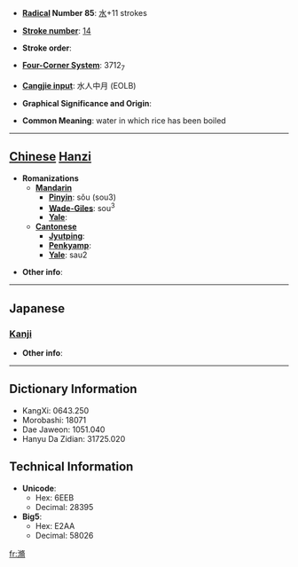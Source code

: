 * '''[[Wiktionary:Chinese radical index| Radical]] Number 85''': [[Wiktionary:Chinese radical index 水|水]]+11 strokes

* '''[[Wiktionary:Chinese total strokes index|Stroke number]]''': [[Wiktionary:Chinese total strokes index 14|14]]

* '''Stroke order''': 

* '''[[Wiktionary:Chinese four corner index|Four-Corner System]]''': 3712<sub>7</sub>

* '''[[Wiktionary:Chinese Cangjie index|Cangjie input]]''': 水人中月 (EOLB)

* '''Graphical Significance and Origin''': 

* '''Common Meaning''': water in which rice has been boiled

----

== [[Chinese]] [[Hanzi]] ==

* '''Romanizations'''
** '''[[Mandarin]]'''
*** '''[[Pinyin]]''': sǒu (sou3)
*** '''[[Wade-Giles]]''': sou<sup>3</sup>
*** '''[[Yale]]''': 
** '''[[Cantonese]]'''
*** '''[[Jyutping]]''':
*** '''[[Penkyamp]]''': 
*** '''[[Yale]]''': sau2

* '''Other info''': 

----

==Japanese==
===[[Kanji]]===
{{kanji|on readings=[[しゅう]] (shū), [[しゅ]] (shu)|kun readings=[[とぎしる]] (togishiru)}}

* '''Other info''':  

----

== Dictionary Information ==

* KangXi: 0643.250
* Morobashi: 18071
* Dae Jaweon: 1051.040
* Hanyu Da Zidian: 31725.020

== Technical Information ==

* '''Unicode''':
** Hex: 6EEB
** Decimal: 28395
* '''Big5''':
** Hex: E2AA
** Decimal: 58026

[[fr:滫]]
